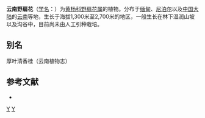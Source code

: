 {{Speciesbox
| genus = Sarcococca
| species = wallichii
| authority = Stapf
}}

'''云南野扇花'''（[[学名|学名]]：{{lang|la|''Sarcococca wallichii''}}）为[[黄杨科|黄杨科]][[野扇花属|野扇花属]]的植物。分布于[[缅甸|缅甸]]、[[尼泊尔|尼泊尔]]以及[[中国大陆|中国大陆]]的[[云南|云南]]等地，生长于海拔1,300米至2,700米的地区，一般生长在林下湿润山坡以及沟谷中，目前尚未由人工引种栽培。

== 别名 ==
厚叶清香桂（云南植物志）

== 参考文献 ==
<div class="references-small">
* {{cite web| url =http://www.bioinfo.cn/db05/KmzwSpecies.php?action=view&id=2930| title =云南野扇花| work =《中国高等植物数据库全库》| publisher =中国科学院微生物研究所| author =昆明植物研究所| accessdate =2009-02-23| deadurl =yes| archiveurl =https://web.archive.org/web/20160305054022/http://www.bioinfo.cn/db05/KmzwSpecies.php?action=view&id=2930| archivedate =2016-03-05}}
</div>
{{Taxonbar|from=Q10881073}}

[[Category:野扇花属|Y]]
[[Category:云南植物|Y]]
